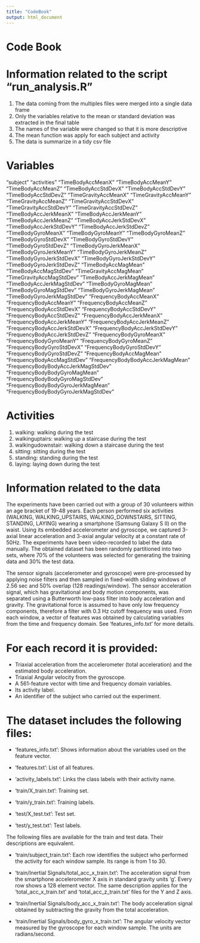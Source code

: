 ```yaml
---
title: "CodeBook"
output: html_document
---
```


# Code Book

# Information related to the script "run_analysis.R"
 
1. The data coming from the multiples files were merged into a single data frame
2. Only the variables relative to the mean or standard deviation was extracted in the final table
3. The names of the variable were changed so that it is more descriptive
4. The mean function was apply for each subject and activity
5. The data is summarize in a tidy csv file

# Variables

"subject" "activities" "TimeBodyAccMeanX" "TimeBodyAccMeanY" "TimeBodyAccMeanZ" "TimeBodyAccStdDevX" "TimeBodyAccStdDevY" "TimeBodyAccStdDevZ" "TimeGravityAccMeanX" "TimeGravityAccMeanY" "TimeGravityAccMeanZ" "TimeGravityAccStdDevX" "TimeGravityAccStdDevY" "TimeGravityAccStdDevZ" "TimeBodyAccJerkMeanX" "TimeBodyAccJerkMeanY" "TimeBodyAccJerkMeanZ" "TimeBodyAccJerkStdDevX" "TimeBodyAccJerkStdDevY" "TimeBodyAccJerkStdDevZ" "TimeBodyGyroMeanX" "TimeBodyGyroMeanY" "TimeBodyGyroMeanZ" "TimeBodyGyroStdDevX" "TimeBodyGyroStdDevY" "TimeBodyGyroStdDevZ" "TimeBodyGyroJerkMeanX" "TimeBodyGyroJerkMeanY" "TimeBodyGyroJerkMeanZ" "TimeBodyGyroJerkStdDevX" "TimeBodyGyroJerkStdDevY" "TimeBodyGyroJerkStdDevZ" "TimeBodyAccMagMean" "TimeBodyAccMagStdDev" "TimeGravityAccMagMean" "TimeGravityAccMagStdDev" "TimeBodyAccJerkMagMean" "TimeBodyAccJerkMagStdDev" "TimeBodyGyroMagMean" "TimeBodyGyroMagStdDev" "TimeBodyGyroJerkMagMean" "TimeBodyGyroJerkMagStdDev" "FrequencyBodyAccMeanX" "FrequencyBodyAccMeanY" "FrequencyBodyAccMeanZ" "FrequencyBodyAccStdDevX" "FrequencyBodyAccStdDevY" "FrequencyBodyAccStdDevZ" "FrequencyBodyAccJerkMeanX" "FrequencyBodyAccJerkMeanY" "FrequencyBodyAccJerkMeanZ" "FrequencyBodyAccJerkStdDevX" "FrequencyBodyAccJerkStdDevY" "FrequencyBodyAccJerkStdDevZ" "FrequencyBodyGyroMeanX" "FrequencyBodyGyroMeanY" "FrequencyBodyGyroMeanZ" "FrequencyBodyGyroStdDevX" "FrequencyBodyGyroStdDevY" "FrequencyBodyGyroStdDevZ" "FrequencyBodyAccMagMean" "FrequencyBodyAccMagStdDev" "FrequencyBodyBodyAccJerkMagMean" "FrequencyBodyBodyAccJerkMagStdDev" "FrequencyBodyBodyGyroMagMean" "FrequencyBodyBodyGyroMagStdDev" "FrequencyBodyBodyGyroJerkMagMean" "FrequencyBodyBodyGyroJerkMagStdDev"

# Activities

1. walking: walking during the test
2. walkinguptairs: walking up a staircase during the test
3. walkingudownstair: walking down a staircase during the test
4. sitting: sitting during the test
5. standing: standing during the test
6. laying: laying down during the test


# Information related to the data

The experiments have been carried out with a group of 30 volunteers within an age bracket of 19-48 years. Each person performed six activities (WALKING, WALKING_UPSTAIRS, WALKING_DOWNSTAIRS, SITTING, STANDING, LAYING) wearing a smartphone (Samsung Galaxy S II) on the waist. Using its embedded accelerometer and gyroscope, we captured 3-axial linear acceleration and 3-axial angular velocity at a constant rate of 50Hz. The experiments have been video-recorded to label the data manually. The obtained dataset has been randomly partitioned into two sets, where 70% of the volunteers was selected for generating the training data and 30% the test data. 

The sensor signals (accelerometer and gyroscope) were pre-processed by applying noise filters and then sampled in fixed-width sliding windows of 2.56 sec and 50% overlap (128 readings/window). The sensor acceleration signal, which has gravitational and body motion components, was separated using a Butterworth low-pass filter into body acceleration and gravity. The gravitational force is assumed to have only low frequency components, therefore a filter with 0.3 Hz cutoff frequency was used. From each window, a vector of features was obtained by calculating variables from the time and frequency domain. See 'features_info.txt' for more details. 

For each record it is provided:
======================================

- Triaxial acceleration from the accelerometer (total acceleration) and the estimated body acceleration.
- Triaxial Angular velocity from the gyroscope. 
- A 561-feature vector with time and frequency domain variables. 
- Its activity label. 
- An identifier of the subject who carried out the experiment.

The dataset includes the following files:
=========================================

- 'features_info.txt': Shows information about the variables used on the feature vector.

- 'features.txt': List of all features.

- 'activity_labels.txt': Links the class labels with their activity name.

- 'train/X_train.txt': Training set.

- 'train/y_train.txt': Training labels.

- 'test/X_test.txt': Test set.

- 'test/y_test.txt': Test labels.

The following files are available for the train and test data. Their descriptions are equivalent. 

- 'train/subject_train.txt': Each row identifies the subject who performed the activity for each window sample. Its range is from 1 to 30. 

- 'train/Inertial Signals/total_acc_x_train.txt': The acceleration signal from the smartphone accelerometer X axis in standard gravity units 'g'. Every row shows a 128 element vector. The same description applies for the 'total_acc_x_train.txt' and 'total_acc_z_train.txt' files for the Y and Z axis. 

- 'train/Inertial Signals/body_acc_x_train.txt': The body acceleration signal obtained by subtracting the gravity from the total acceleration. 

- 'train/Inertial Signals/body_gyro_x_train.txt': The angular velocity vector measured by the gyroscope for each window sample. The units are radians/second. 

